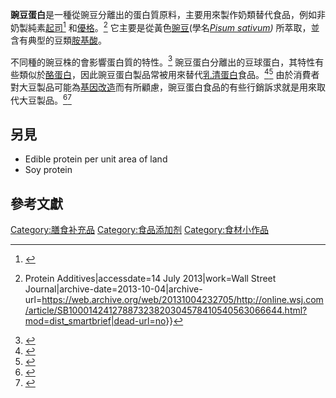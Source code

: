 '''豌豆蛋白'''是一種從豌豆分離出的蛋白質原料，主要用來製作奶類替代食品，例如非奶製純素[[起司|起司]]<ref>{{Cite web|url=http://www.daiyafoods.com/our-products/cheddar-wedge|title=CHEDDAR STYLE WEDGE|accessdate=14 July 2013|work=daiyafoods.com|deadurl=yes|archiveurl=https://web.archive.org/web/20130728224136/http://www.daiyafoods.com/our-products/cheddar-wedge|archivedate=2013年7月28日}}</ref> 和[[優格|優格]]。<ref>{{Cite web|url=https://online.wsj.com/article/SB10001424127887323820304578410540563066644.html?mod=dist_smartbrief|title=Label Decoder {{!}} Protein Additives|accessdate=14 July 2013|work=Wall Street Journal|archive-date=2013-10-04|archive-url=https://web.archive.org/web/20131004232705/http://online.wsj.com/article/SB10001424127887323820304578410540563066644.html?mod=dist_smartbrief|dead-url=no}}</ref> 它主要是從黃色[[豌豆|豌豆]](學名''[[豌豆|Pisum sativum]])'' 所萃取，並含有典型的豆類[[胺基酸|胺基酸]]。

不同種的豌豆株的會影響蛋白質的特性。<ref name="BaracCabrilo2010">{{Cite journal|title=Profile and Functional Properties of Seed Proteins from Six Pea (Pisum sativum) Genotypes|last=Barac|first=Miroljub|last2=Cabrilo|first2=Slavica|journal=International Journal of Molecular Sciences|issue=12|doi=10.3390/ijms11124973|year=2010|volume=11|pages=4973–4990|issn=1422-0067|last3=Pesic|first3=Mirjana|last4=Stanojevic|first4=Sladjana|last5=Zilic|first5=Sladjana|last6=Macej|first6=Ognjen|last7=Ristic|first7=Nikola}}</ref> 豌豆蛋白分離出的豆球蛋白，其特性有些類似於[[酪蛋白|酪蛋白]]，因此豌豆蛋白製品常被用來替代[[乳清蛋白|乳清蛋白]]食品。<ref name="OverduinGuérin-Deremaux2015">{{cite journal|title=NUTRALYS®pea protein: characterization ofin vitrogastric digestion andin vivogastrointestinal peptide responses relevant to satiety|last2=Guérin-Deremaux|first2=Laetitia|journal=Food & Nutrition Research|issue=0|doi=10.3402/fnr.v59.25622|year=2015|volume=59|issn=1654-661X|last3=Wils|first3=Daniel|last4=Lambers|first4=Tim T.|last1=Overduin|first1=Joost}}</ref><ref name="BabaultPaïzis2015">{{cite journal|title=Pea proteins oral supplementation promotes muscle thickness gains during resistance training: a double-blind, randomized, Placebo-controlled clinical trial vs. Whey protein|last2=Païzis|first2=Christos|journal=Journal of the International Society of Sports Nutrition|issue=1|doi=10.1186/s12970-014-0064-5|year=2015|volume=12|pages=3|issn=1550-2783|last3=Deley|first3=Gaëlle|last4=Guérin-Deremaux|first4=Laetitia|last5=Saniez|first5=Marie-Hélène|last6=Lefranc-Millot|first6=Catherine|last7=Allaert|first7=François A|last1=Babault|first1=Nicolas}}</ref> 由於消費者對大豆製品可能為[[基因改造|基因改造]]而有所顧慮，豌豆蛋白食品的有些行銷訴求就是用來取代大豆製品。<ref>{{Cite web|url=https://www.theguardian.com/science/2014/feb/14/silicon-valley-hack-food-industry|title=Why Silicon Valley wants to hack the food industry|author=Sydney Brownstone|work=the Guardian|accessdate=2017-03-14|archive-date=2017-12-13|archive-url=https://web.archive.org/web/20171213083038/https://www.theguardian.com/science/2014/feb/14/silicon-valley-hack-food-industry|dead-url=no}}</ref><ref>{{Cite web|url=http://www.theepochtimes.com/n3/1949098-how-pea-protein-became-a-star-ingredient/|title=Mushy Peas? Not Anymore. Peas Are a Superfood!|date=27 January 2016|work=The Epoch Times|accessdate=2017-03-14|archive-date=2017-06-10|archive-url=https://web.archive.org/web/20170610172221/http://www.theepochtimes.com/n3/1949098-how-pea-protein-became-a-star-ingredient/|dead-url=no}}</ref>

== 另見 ==
* Edible protein per unit area of land
* Soy protein

== 參考文獻 ==
{{reflist}}
[[Category:膳食补充品|Category:膳食补充品]]
[[Category:食品添加剂|Category:食品添加剂]]
[[Category:食材小作品|Category:食材小作品]]